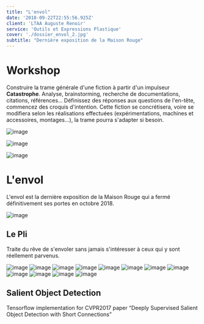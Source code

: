 ```yaml
---
title: "L'envol"
date: '2018-09-22T22:55:56.925Z'
client: 'LTAA Auguste Renoir'
service: 'Outils et Expressions Plastique'
cover: './dossier_envol_2.jpg'
subtitle: "Dernière exposition de la Maison Rouge"
---
```


# Workshop

Construire la trame générale d'une fiction à partir d'un impulseur **Catastrophe**.
Analyse, brainstorming, recherche de documentations, citations, références...
Définissez des réponses aux questions de l'en-tête, commencez des croquis d'intention.
Cette fiction se concrétisera, voire se modifiera selon les réalisations effectuées (expérimentations, machines et accessoires, montages...), la trame pourra s'adapter si besoin.

![image](./DSC08371.jpg)

![image](./DSC08380.jpg)

![image](./DSC08390.jpg)


# L'envol
L'envol est la dernière exposition de la Maison Rouge qui a fermé définitivement ses portes en octobre 2018.

![image](./dossier_envol_2.jpg)

## Le Pli

Traite du rêve de s'envoler sans jamais s'intéresser à ceux qui y sont réellement parvenus.

![image](./DSC08593.jpg)
![image](./DSC08596.jpg)
![image](./DSC08605.jpg)
![image](./DSC08606.jpg)
![image](./DSC08621.jpg)
![image](./DSC08624.jpg)
![image](./DSC08626.jpg)
![image](./DSC08630.jpg)
![image](./DSC08632.jpg)
![image](./DSC08634.jpg)
![image](./DSC08635.jpg)
![image](./DSC08636.jpg)

## Salient Object Detection
Tensorflow implementation for CVPR2017 paper
“Deeply Supervised Salient Object Detection with Short Connections”
